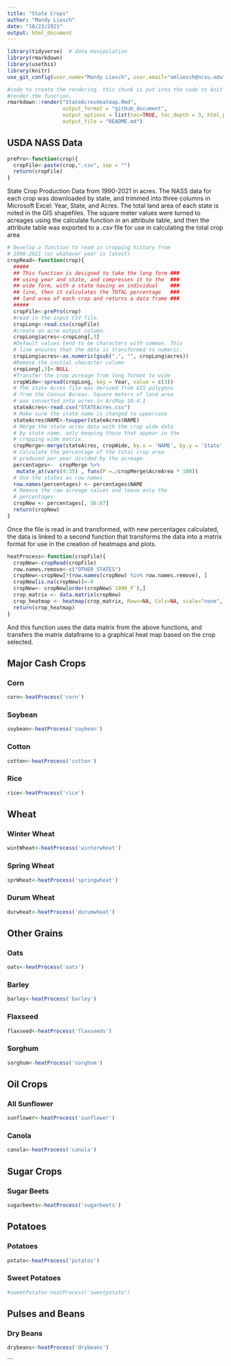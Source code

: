 ```yaml
---
title: "State Crops"
author: "Mandy Liesch"
date: "10/23/2021"
output: html_document
---
```

```r
library(tidyverse)  # data manipulation
library(rmarkdown)
library(usethis)
library(knitr)
use_git_config(user.name="Mandy Liesch", user.email="amliesch@ncsu.edu")
```

```r
#code to create the rendering. this chunk is put into the code to knit and
#render the function.
rmarkdown::render("StateAcresHeatmap.Rmd", 
                  output_format = "github_document", 
                  output_options = list(toc=TRUE, toc_depth = 3, html_preview=FALSE), 
                  output_file = "README.md")
```


## USDA NASS Data

```r
prePro<-function(crop){
  cropFile<-paste(crop,".csv", sep = "")
  return(cropFile)
}
```
State Crop Production Data from 1990-2021 in acres. The NASS data for each crop was downloaded by state, and trimmed into three columns in Microsoft Excel: Year, State, and Acres. The total land area of each state is noted in the GIS shapefiles. The square meter values were turned to acreages using the calculate function in an attribute table, and then the attribute table was exported to a .csv file for use in calculating the total crop area

```r
# Develop a function to read in cropping history from 
# 1990-2021 (or whatever year is latest)
cropRead<-function(crop){
  #####
  ## This function is designed to take the long form ###  
  ## using year and state, and compresses it to the  ###  
  ## wide form, with a state having an individual    ###  
  ## line, then it calculates the TOTAL percentage   ###    
  ## land area of each crop and returns a data frame ###
  ##### 
  cropFile<-prePro(crop)
  #read in the input CSV file.
  cropLong<-read.csv(cropFile)
  #create an acre output column.
  cropLong$acres<-cropLong[,3]
  #Default values tend to be characters with commas. This  
  # line ensures that the data is transformed to numeric.
  cropLong$acres<-as.numeric(gsub(",", "", cropLong$acres))
  #Remove the initial character column
  cropLong[,3]<-NULL
  #Transfer the crop acreage from long format to wide
  cropWide<-spread(cropLong, key = Year, value = c(3))
  # The state Acres file was derived from GIS polygons  
  # from the Census Bureau. Square meters of land area  
  # was converted into acres in ArcMap 10.4.1
  stateAcres<-read.csv("STATEAcres.csv")
  # Make sure the state name is changed to uppercase
  stateAcres$NAME<-toupper(stateAcres$NAME)
  # Merge the state acres data with the crop wide data  
  # by state name, only keeping those that appear in the  
  # cropping wide matrix. 
  cropMerge<-merge(stateAcres, cropWide, by.x = 'NAME', by.y = 'State', all.y=TRUE)
  # Calculate the percentage of the total crop area  
  # produced per year divided by the acreage.
  percentages<-  cropMerge %>%
   mutate_at(vars(4:35) , funs(P =./cropMerge$AcreArea * 100))
  # Use the states as row names
  row.names(percentages) <- percentages$NAME
  # Remove the raw acreage values and leave only the
  # percentages
  cropNew <- percentages[, 36:67]
  return(cropNew)
}
```

Once the file is read in and transformed, with new percentages calculated, the data is linked to a second function that transforms the data into a matrix format for use in the creation of heatmaps and plots. 

```r
heatProcess<-function(cropFile){
  cropNew<-cropRead(cropFile)
  row.names.remove<-c("OTHER STATES")
  cropNew<-cropNew[!(row.names(cropNew) %in% row.names.remove), ]
  cropNew[is.na(cropNew)]<-0
  cropNew<- cropNew[order(cropNew$`1990_P`),]
  crop_matrix <- data.matrix(cropNew)
  crop_heatmap <- heatmap(crop_matrix, Rowv=NA, Colv=NA, scale="none", cexRow=0.5)
  return(crop_heatmap)
}

```

And this function uses the data matrix from the above functions, and transfers the matrix dataframe to a graphical heat map based on the crop selected.

## Major Cash Crops

### Corn
```r
corn<-heatProcess('corn')
```

### Soybean
```r
soybean<-heatProcess('soybean')
```

### Cotton
```r
cotton<-heatProcess('cotton')
```

### Rice
```r
rice<-heatProcess('rice')
```

## Wheat

### Winter Wheat
```r
wintWheat<-heatProcess('winterwheat')
```

### Spring Wheat
```r
sprWheat<-heatProcess('springwheat')
```

### Durum Wheat
```r
durwheat<-heatProcess('durumwheat')
```

## Other Grains
### Oats
```r
oats<-heatProcess('oats')
```

### Barley
```r
barley<-heatProcess('barley')
```

### Flaxseed
```r
flaxseed<-heatProcess('flaxseeds')
```

### Sorghum
```r
sorghum<-heatProcess('sorghum')
```

## Oil Crops

### All Sunflower
```r
sunflower<-heatProcess('sunflower')
```

### Canola
```r
canola<-heatProcess('canola')
```

## Sugar Crops
### Sugar Beets
```r
sugarbeets<-heatProcess('sugarbeets')
```

## Potatoes
### Potatoes
```r
potato<-heatProcess('potatos')
```

### Sweet Potatoes
```r
#sweetPotato<-heatProcess('sweetpotato')
```

## Pulses and Beans
### Dry Beans
```r
drybeans<-heatProcess('drybeans')
```








```


